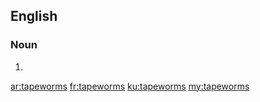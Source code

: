 ==English==

===Noun===
{{head|en|plural}}

# {{plural of|tapeworm|lang=en|nocat=1}}

[[ar:tapeworms]]
[[fr:tapeworms]]
[[ku:tapeworms]]
[[my:tapeworms]]